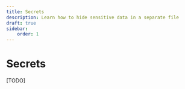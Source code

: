 ---
title: Secrets
description: Learn how to hide sensitive data in a separate file
draft: true
sidebar:
    order: 1
---

# Secrets

\[TODO]
